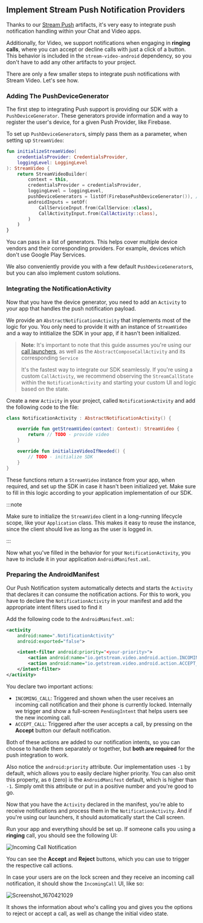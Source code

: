 ## Implement Stream Push Notification Providers

Thanks to our [Stream Push](https://github.com/GetStream/stream-android-push) artifacts, it's very easy to integrate push notification handling within your Chat and Video apps.

Additionally, for Video, we support notifications when engaging in **ringing calls**, where you can accept or decline calls with just a click of a button. This behavior is included in the `stream-video-android` dependency, so you don't have to add any other artifacts to your project.

There are only a few smaller steps to integrate push notifications with Stream Video. Let's see how.

### Adding The PushDeviceGenerator

The first step to integrating Push support is providing our SDK with a `PushDeviceGenerator`. These generators provide information and a way to register the user's device, for a given Push Provider, like Firebase.

To set up `PushDeviceGenerator`s, simply pass them as a parameter, when setting up `StreamVideo`:

```kotlin
fun initializeStreamVideo(
    credentialsProvider: CredentialsProvider,
    loggingLevel: LoggingLevel
): StreamVideo {
    return StreamVideoBuilder(
        context = this,
        credentialsProvider = credentialsProvider,
        loggingLevel = loggingLevel,
        pushDeviceGenerators = listOf(FirebasePushDeviceGenerator()), // here
        androidInputs = setOf(
            CallServiceInput.from(CallService::class),
            CallActivityInput.from(CallActivity::class),
        )
    )
}
```

You can pass in a list of generators. This helps cover multiple device vendors and their corresponding providers. For example, devices which don't use Google Play Services.

We also conveniently provide you with a few default `PushDeviceGenerator`s, but you can also implement custom solutions.

### Integrating the NotificationActivity

Now that you have the device generator, you need to add an `Activity` to your app that handles the push notification payload.

We provide an `AbstractNotificationActivity` that implements most of the logic for you. You only need to provide it with an instance of `StreamVideo` and a way to intitialize the SDK in your app, if it hasn't been initialized.

> **Note**: It's important to note that this guide assumes you're using our [call launchers](../01-basics/04-call-launchers.mdx), as well as the `AbstractComposeCallActivity` and its corresponding `Service`
>
> It's the fastest way to integrate our SDK seamlessly. If you're using a custom `CallActivity`, we recommend observing the `StreamCallState` within the `NotificationActivity` and starting your custom UI and logic based on the state.

Create a new `Activity` in your project, called `NotificationActivity` and add the following code to the file:

```kotlin
class NotificationActivity : AbstractNotificationActivity() {

    override fun getStreamVideo(context: Context): StreamVideo {
        return // TODO - provide video
    }

    override fun initializeVideoIfNeeded() {
        // TODO - initialize SDK
    }
}
```

These functions return a `StreamVideo` instance from your app, when required, and set up the SDK in case it hasn't been initialized yet. Make sure to fill in this logic according to your application implementation of our SDK.

:::note

Make sure to initialize the `StreamVideo` client in a long-running lifecycle scope, like your `Application` class. This makes it easy to reuse the instance, since the client should live as long as the user is logged in.

:::

Now what you've filled in the behavior for your `NotificationActivity`, you have to include it in your application `AndroidManifest.xml`.

### Preparing the AndroidManifest

Our Push Notification system automatically detects and starts the `Activity` that declares it can consume the notification actions. For this to work, you have to declare the `NotificationActivity` in your manifest and add the appropriate intent filters used to find it  

Add the following code to the `AndroidManifest.xml`:

```xml
<activity
    android:name=".NotificationActivity"
    android:exported="false">

    <intent-filter android:priority="<your-priority>">
        <action android:name="io.getstream.video.android.action.INCOMING_CALL" />
        <action android:name="io.getstream.video.android.action.ACCEPT_CALL" />
    </intent-filter>
</activity>
```

You declare two important actions:

* `INCOMING_CALL`: Triggered and shown when the user receives an incoming call notification and their phone is currently locked. Internally we trigger and show a full-screen `PendingIntent` that helps users see the new incoming call.
* `ACCEPT_CALL`: Triggered after the user accepts a call, by pressing on the **Accept** button our default notification.

Both of these actions are added to our notification intents, so you can choose to handle them separately or together, but **both are required** for the push integration to work.

Also notice the `android:priority` attribute. Our implementation uses `-1` by default, which allows you to easily declare higher priority. You can also omit this property, as `0` (zero) is the `AndroidManifest` default, which is higher than `-1`. Simply omit this attribute or put in a positive number and you're good to go.

Now that you have the `Activity` declared in the manifest, you're able to receive notifications and process them in the `NotificationActivity`. And if you're using our launchers, it should automatically start the Call screen.

Run your app and everything should be set up. If someone calls you using a **ringing** call, you should see the following UI:

![Incoming Call Notification](https://user-images.githubusercontent.com/17215808/206200015-4aaa5cd6-afd6-4909-922e-906e0465418e.jpeg)

You can see the **Accept** and **Reject** buttons, which you can use to trigger the respective call actions.

In case your users are on the lock screen and they receive an incoming call notification, it should show the `IncomingCall` UI, like so:

![Screenshot_1670421029](https://user-images.githubusercontent.com/17215808/206201222-45733464-637e-4476-b696-3002cc3e21e2.jpeg)

It shows the information about who's calling you and gives you the options to reject or accept a call, as well as change the initial video state.
